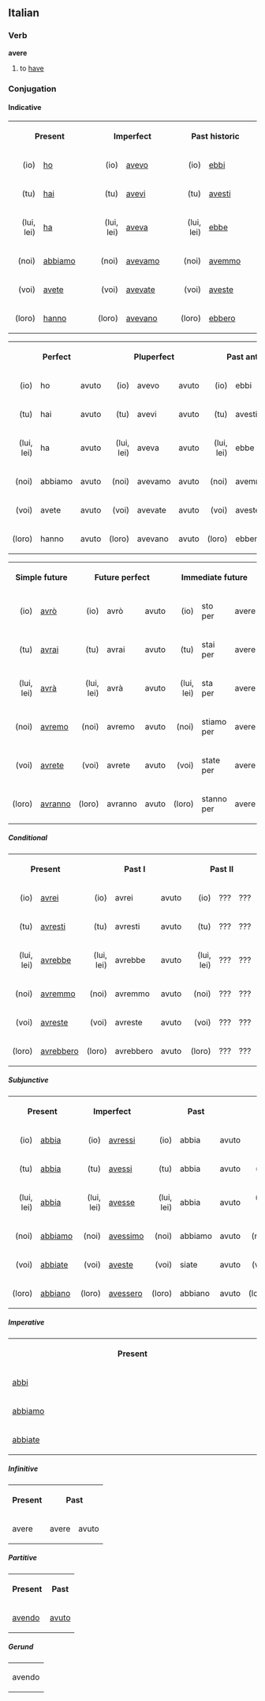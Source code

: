 ==Italian==
===Verb===
'''avere'''

# to [[have]]

===Conjugation===
====Indicative====
<table width="96%">
<tr>
<th colspan=2>Present</th>
<th colspan=2>Imperfect</th>
<th colspan=2>Past historic</th>
</tr>
<tr>
<td align="right" width="12%">(io)</td><td width="20%">[[ho]]</td>
<td align="right" width="12%">(io)</td><td width="20%">[[avevo]]</td>
<td align="right" width="12%">(io)</td><td width="20%">[[ebbi]]</td>
</tr>
<tr>
<td align="right">(tu)</td><td>[[hai]]</td>
<td align="right">(tu)</td><td>[[avevi]]</td>
<td align="right">(tu)</td><td>[[avesti]]</td>
</tr>
<tr>
<td align="right">(lui, lei)</td><td>[[ha]]</td>
<td align="right">(lui, lei)</td><td>[[aveva]]</td>
<td align="right">(lui, lei)</td><td>[[ebbe]]</td>
</tr>
<tr>
<td align="right">(noi)</td><td>[[abbiamo]]</td>
<td align="right">(noi)</td><td>[[avevamo]]</td>
<td align="right">(noi)</td><td>[[avemmo]]</td>
</tr>
<tr>
<td align="right">(voi)</td><td>[[avete]]</td>
<td align="right">(voi)</td><td>[[avevate]]</td>
<td align="right">(voi)</td><td>[[aveste]]</td>
</tr>
<tr>
<td align="right">(loro)</td><td>[[hanno]]</td>
<td align="right">(loro)</td><td>[[avevano]]</td>
<td align="right">(loro)</td><td>[[ebbero]]</td>
</tr>
</table>

<table width="96%">
<tr>
<th colspan=3>Perfect</th>
<th colspan=3>Pluperfect</th>
<th colspan=3>Past anterior</th>
</tr>
<tr>
<td align="right" width="10%">(io)</td><td width="7%">ho</td><td width="20%">avuto </td>
<td align="right" width="10%">(io)</td><td width="7%">avevo</td><td width="20%">avuto </td>
<td align="right" width="10%">(io)</td><td width="7%">ebbi</td><td width="20%">avuto </td>
</tr>
<tr>
<td align="right">(tu)</td><td>hai</td><td>avuto</td>
<td align="right">(tu)</td><td>avevi</td><td>avuto</td>
<td align="right">(tu)</td><td>avesti</td><td>avuto</td>
</tr>
<tr>
<td align="right">(lui, lei)</td><td>ha</td><td>avuto</td>
<td align="right">(lui, lei)</td><td>aveva</td><td>avuto</td>
<td align="right">(lui, lei)</td><td>ebbe</td><td>avuto</td>
</tr>
<tr>
<td align="right">(noi)</td><td>abbiamo</td><td>avuto</td>
<td align="right">(noi)</td><td>avevamo</td><td>avuto</td>
<td align="right">(noi)</td><td>avemmo</td><td>avuto</td>
</tr>
<tr>
<td align="right">(voi)</td><td>avete</td><td>avuto</td>
<td align="right">(voi)</td><td>avevate</td><td>avuto</td>
<td align="right">(voi)</td><td>aveste</td><td>avuto</td>
</tr>
<tr>
<td align="right">(loro)</td><td>hanno</td><td>avuto</td>
<td align="right">(loro)</td><td>avevano</td><td>avuto</td>
<td align="right">(loro)</td><td>ebbero</td><td>avuto</td>
</tr>
</table>

<table width="96%">
<tr>
<th colspan=2>Simple future</th>
<th colspan=3>Future perfect</th>
<th colspan=3>Immediate future</th>
</tr>
<tr>
<td align="right" width="12%">(io)</td><td width="20%">[[avrò]]</td>
<td align="right" width="5%">(io)</td><td width="7%">avrò</td><td width="20%">avuto</td>
<td align="right" width="5%">(io)</td><td width="7%">sto per</td><td width="20%">avere</td>
</tr>
<tr>
<td align="right">(tu)</td><td>[[avrai]]</td>
<td align="right">(tu)</td><td>avrai</td><td>avuto</td>
<td align="right">(tu)</td><td>stai per</td><td>avere</td>
</tr>
<tr><td align="right">(lui, lei)</td><td>[[avrà]]</td>
<td align="right">(lui, lei)</td><td>avrà</td><td>avuto</td>
<td align="right">(lui, lei)</td><td>sta per</td><td>avere</td>
</tr>
<tr>
<td align="right">(noi)</td><td>[[avremo]]</td>
<td align="right">(noi)</td><td>avremo</td><td>avuto</td>
<td align="right">(noi)</td><td>stiamo per</td><td>avere</td>
</tr>
<tr>
<td align="right">(voi)</td><td>[[avrete]]</td>
<td align="right">(voi)</td><td>avrete</td><td>avuto</td>
<td align="right">(voi)</td><td>state per</td><td>avere</td>
</tr>
<tr>
<td align="right">(loro)</td><td>[[avranno]]</td>
<td align="right">(loro)</td><td>avranno</td><td>avuto</td>
<td align="right">(loro)</td><td>stanno per</td><td>avere</td>
</tr>
</table>

=====Conditional=====
<table width="96%">
<tr>
<th colspan=2>Present</th>
<th colspan=3>Past I</th>
<th colspan=3>Past II</th>
</tr>
<tr>
<td align="right" width="12%">(io)</td><td width="20%">[[avrei]]</td>
<td align="right" width="5%">(io)</td><td width="7%">avrei</td><td width="20%">avuto</td>
<td align="right" width="5%">(io)</td><td width="7%">???</td><td width="20%">???</td>
</tr>
<tr>
<td align="right">(tu)</td><td>[[avresti]]</td>
<td align="right">(tu)</td><td>avresti</td><td>avuto</td>
<td align="right">(tu)</td><td>???</td><td>???</td>
</tr>
<tr>
<td align="right">(lui, lei)</td><td>[[avrebbe]]</td>
<td align="right">(lui, lei)</td><td>avrebbe</td><td>avuto</td>
<td align="right">(lui, lei)</td><td>???</td><td>???</td>
</tr>
<tr>
<td align="right">(noi)</td><td>[[avremmo]]</td>
<td align="right">(noi)</td><td>avremmo</td><td>avuto</td>
<td align="right">(noi)</td><td>???</td><td>???</td>
</tr>
<tr>
<td align="right">(voi)</td><td>[[avreste]]</td>
<td align="right">(voi)</td><td>avreste</td><td>avuto</td>
<td align="right">(voi)</td><td>???</td><td>???</td>
</tr>
<tr>
<td align="right">(loro)</td><td>[[avrebbero]]</td>
<td align="right">(loro)</td><td>avrebbero</td><td>avuto</td>
<td align="right">(loro)</td><td>???</td><td>???</td>
</tr>
</table>
=====Subjunctive=====
<table width="96%">
<tr>
<th colspan=2>Present</th><th colspan=2>Imperfect</th>
<th colspan=3>Past</th><th colspan=3>Pluperfect</th>
</tr>
<tr>
<td align="right" width="10%">(io)</td><td width="15%">[[abbia]]</td>
<td align="right" width="10%">(io)</td><td width="15%">[[avressi]]</td>
<td align="right" width="4%">(io)</td><td width="6%">abbia</td><td width="15%">avuto</td>
<td align="right" width="5%">(io)</td><td width="6%">avessi</td><td width="15%">avuto</td>
</tr>
<tr>
<td align="right">(tu)</td><td>[[abbia]]</td>
<td align="right">(tu)</td><td>[[avessi]]</td>
<td align="right">(tu)</td><td>abbia</td><td>avuto</td>
<td align="right">(tu)</td><td>avessi</td><td>avuto</td>
</tr>
<tr>
<td align="right">(lui, lei)</td><td>[[abbia]]</td>
<td align="right">(lui, lei)</td><td>[[avesse]]</td>
<td align="right">(lui, lei)</td><td>abbia</td><td>avuto</td>
<td align="right">(lui, lei)</td><td>avesse</td><td>avuto</td>
</tr>
<tr>
<td align="right">(noi)</td><td>[[abbiamo]]</td>
<td align="right">(noi)</td><td>[[avessimo]]</td>
<td align="right">(noi)</td><td>abbiamo</td><td>avuto</td>
<td align="right">(noi)</td><td>avessimo</td><td>avuto</td>
</tr>
<tr>
<td align="right">(voi)</td><td>[[abbiate]]</td>
<td align="right">(voi)</td><td>[[aveste]]</td>
<td align="right">(voi)</td><td>siate</td><td>avuto</td>
<td align="right">(voi)</td><td>aveste</td><td>avuto</td>
</tr>
<tr>
<td align="right">(loro)</td><td>[[abbiano]]</td>
<td align="right">(loro)</td><td>[[avessero]]</td>
<td align="right">(loro)</td><td>abbiano</td><td>avuto</td>
<td align="right">(loro)</td><td>avessero</td><td>avuto</td>
</tr>
</table>

=====Imperative=====
<table width="30%">
<th>Present</th>
<tr><td width="5%">[[abbi]]</td>
<tr><td>[[abbiamo]]</td>
<tr><td>[[abbiate]]</td>
</table>

=====Infinitive=====
<table>
<tr><th>Present</th><th colspan=2>Past</th></tr>
<tr><td>avere</td><td>avere</td><td>avuto</td></tr>
</table>

=====Partitive=====
<table>
<tr><th>Present</th><th>Past</th></tr>
<tr><td>[[avendo]]</td><td>[[avuto]]</td></tr>
</table>

=====Gerund=====
<table>
<tr><td>avendo</td></tr>
</table>